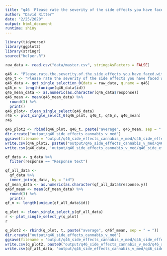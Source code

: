```yaml
---
title: "q46 'Please rate the severity of the side effects you have faced with prescription medications compared to cannabis treatments:'"
author: "David Ritter"
date: "2/25/2020"
output: html_document
runtime: shiny
---
```


```r
library(tidyverse)
library(ggplot2)
library(stringr)
source("helper.R")
```

```r
raw_data <- read.csv("data/master.csv", stringsAsFactors = FALSE)
```

```r
q46 <- "Please.rate.the.severity.of.the.side.effects.you.have.faced.with.prescription.medications.compared.to.cannabis.treatments."
q46_t <- "Please rate the severity of the side effects you have faced with prescription medications compared to cannabis treatments:"
q46_data <- get_single_selection_0(data = raw_data, q.name = q46)
q46_n <- length(unique(q46_data$id))
q46_mean_data <- as.numeric(as.character(q46_data$response))
q46_mean <- mean(q46_mean_data) %>%
  round(3) %>%
  print()
q46_plot<- clean_single_select(q46_data)
r46 <- plot_single_select_0(q46_plot, q46_t, q46_n, q46_mean)
r46
```

```r
q46_plot2 <- rbind(q46_plot, q46_t, paste("average", q46_mean, sep = " = "))
dir.create("output/q46_side_effects_cannabis_v_med")
ggsave(filename = 'output/q46_side_effects_cannabis_v_med/q46_side_effects_cannabis_v_med.png', plot = r46, device = 'png')
write.csv(q46_plot2, paste0("output/q46_side_effects_cannabis_v_med/q46_side_effects_cannabis_v_med_", q46_n,".csv"), row.names=F)
write.csv(q46_data, 'output/q46_side_effects_cannabis_v_med/q46_side_effects_cannabis_v_med_ids.csv', row.names = FALSE)
```




```r
qf_data <- q_data %>%
  filter(response == "Response text")
```

```r
qf_all_data <- 
  qf_data %>%
  inner_join(q_data, by = "id")
qf_mean_data <- as.numeric(as.character(qf_all_data$response.y))
q46f_mean <- mean(qf_mean_data) %>%
  round(3) %>%
  print()
qf_n <- length(unique(qf_all_data$id))
```

```r
q_plot <- clean_single_select_y(qf_all_data)
r <- plot_single_select_y(q_plot)
r
```

```r
q_plot2 <- rbind(q_plot, t, paste("average", q46f_mean, sep = " = "))
dir.create("output/q46_side_effects_cannabis_v_med")
ggsave(filename = 'output/q46_side_effects_cannabis_v_med/q46_side_effects_cannabis_v_med.png', plot = r, device = 'png')
write.csv(q_plot2, paste0("output/q46_side_effects_cannabis_v_med/q46_side_effects_cannabis_v_med_", qf_n,".csv"), row.names=F)
write.csv(qf_all_data, 'output/q46_side_effects_cannabis_v_med/q46_side_effects_cannabis_v_med_ids.csv', row.names = FALSE)
```


